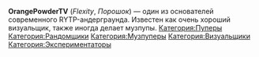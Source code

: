 {{Инфобокс для пуперов
|title2=OrangePowderTV
|другие_ники=
|image3=[[Файл:OrangePowderTV.jpg]]
|сферы_творчества=RYTP, RYTPMV
|год_начала=7 октября 2012
|image4=
|имя_фамилия=Григорий Пластеев
|дата_рождения=
|место_проживания=
|ссылки=
*[https://www.youtube.com/user/OrangePowderTV OrangePowderTV], 
*[https://www.youtube.com/channel/UC3-TIGkSodSotroWZcVI0iQ Fle], 
*[https://www.youtube.com/channel/UCfw_3T_hQD8Sye2B8XC0G_g zaря (для музпупов)]
}}
'''OrangePowderTV''' (''Flexity'', ''Порошок'') — один из основателей современного RYTP-андерграунда. Известен как очень хороший визуальщик, также иногда делает музпупы.
[[Категория:Пуперы]]
[[Категория:Рандомщики]]
[[Категория:Музпуперы]]
[[Категория:Визуальщики]]
[[Категория:Экспериментаторы]]